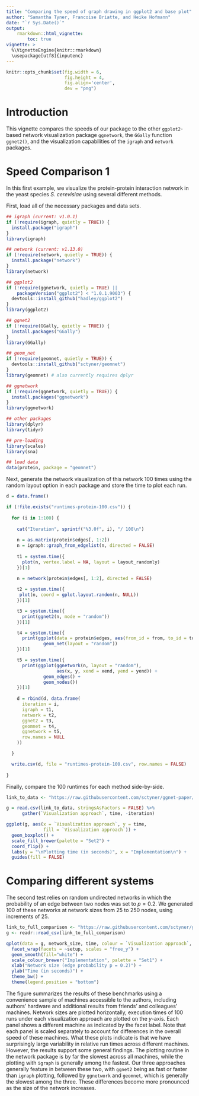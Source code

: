 ```yaml
---
title: "Comparing the speed of graph drawing in ggplot2 and base plot"
author: "Samantha Tyner, Francoise Briatte, and Heike Hofmann"
date: "`r Sys.Date()`"
output: 
    rmarkdown::html_vignette:
        toc: true
vignette: >
  %\VignetteEngine{knitr::rmarkdown}
  \usepackage[utf8]{inputenc}
---
```



```r

knitr::opts_chunk$set(fig.width = 6,
                      fig.height = 4,
                      fig.align='center',
                      dev = "png")

```

# Introduction

This vignette compares the speeds of our package to the other `ggplot2`-based network visualization package `ggnetwork`, the `GGally` function `ggnet2()`, and the visualization capabilities of the `igraph` and `network` packages. 

# Speed Comparison 1 

In this first example, we visualize the protein-protein interaction network in the yeast species *S. cerevisiae* using several different methods.

First, load all of the necessary packages and data sets.

```r
## igraph (current: v1.0.1)
if (!require(igraph, quietly = TRUE)) {
  install.package("igraph")
}
library(igraph)

## network (current: v1.13.0)
if (!require(network, quietly = TRUE)) {
  install.package("network")
}
library(network)

## ggplot2
if (!require(ggnetwork, quietly = TRUE) ||
    packageVersion("ggplot2") < "1.0.1.9003") {
  devtools::install_github("hadley/ggplot2")
}
library(ggplot2)

## ggnet2
if (!require(GGally, quietly = TRUE)) {
  install.packages("GGally")
}
library(GGally)

## geom_net
if (!require(geomnet, quietly = TRUE)) {
  devtools::install_github("sctyner/geomnet")
}
library(geomnet) # also currently requires dplyr

## ggnetwork
if (!require(ggnetwork, quietly = TRUE)) {
  install.packages("ggnetwork")
}
library(ggnetwork)

## other packages
library(dplyr)
library(tidyr)

## pre-loading
library(scales)
library(sna)

## load data 
data(protein, package = "geomnet")
```

Next, generate the network visualization of this network 100 times using the random layout option in each package and store the time to plot each run. 

```r
d = data.frame()

if (!file.exists("runtimes-protein-100.csv")) {
  
  for (i in 1:100) {
  
    cat("Iteration", sprintf("%3.0f", i), "/ 100\n")
  
    n = as.matrix(protein$edges[, 1:2])
    n = igraph::graph_from_edgelist(n, directed = FALSE)
  
    t1 = system.time({
      plot(n, vertex.label = NA, layout = layout_randomly)
    })[1]
  
    n = network(protein$edges[, 1:2], directed = FALSE)

    t2 = system.time({
     plot(n, coord = gplot.layout.random(n, NULL))
    })[1]

    t3 = system.time({
      print(ggnet2(n, mode = "random"))
    })[1]

    t4 = system.time({
      print(ggplot(data = protein$edges, aes(from_id = from, to_id = to)) +
              geom_net(layout = "random"))
    })[1]

    t5 = system.time({
      print(ggplot(ggnetwork(n, layout = "random"),
                   aes(x, y, xend = xend, yend = yend)) +
              geom_edges() +
              geom_nodes())
    })[1]
  
    d = rbind(d, data.frame(
      iteration = i,
      igraph = t1,
      network = t2,
      ggnet2 = t3,
      geomnet = t4,
      ggnetwork = t5,
      row.names = NULL
    ))

  }

  write.csv(d, file = "runtimes-protein-100.csv", row.names = FALSE)
  
}
```

Finally, compare the 100 runtimes for each method side-by-side.

```r
link_to_data <- "https://raw.githubusercontent.com/sctyner/ggnet-paper/master/runtimes-protein/runtimes-protein-100.csv"

g = read.csv(link_to_data, stringsAsFactors = FALSE) %>%
      gather(`Visualization approach`, time, -iteration)

ggplot(g, aes(x = `Visualization approach`, y = time,
              fill = `Visualization approach`)) +
  geom_boxplot() +
  scale_fill_brewer(palette = "Set2") +
  coord_flip() +
  labs(y = "\nPlotting time (in seconds)", x = "Implementation\n") +
  guides(fill = FALSE) 
```


# Comparing different systems

The second test relies on random undirected networks in which the probability of an edge 
between two nodes was set to $p = 0.2$.
We generated 100 of these networks at network sizes from 25 to 250 nodes, using increments of 25.


```r
link_to_full_comparison <- "https://raw.githubusercontent.com/sctyner/ggnet-paper/master/data/compare-all.csv"
g <- readr::read_csv(link_to_full_comparison)

qplot(data = g, network_size, time, colour = `Visualization approach`, alpha = I(0.1)) +
  facet_wrap(facets = ~setup, scales = "free_y") +
  geom_smooth(fill="white") +
  scale_colour_brewer("Implementation", palette = "Set1") +
  xlab("Network size (edge probability p = 0.2)") +
  ylab("Time (in seconds)") +
  theme_bw() +
  theme(legend.position = "bottom")
```


The figure summarizes the results of these benchmarks using a convenience sample of machines accessible to the authors, including authors' hardware and additional results from friends' and colleagues' machines.
Network sizes are plotted horizontally, execution times of 100 runs under each visualization approach are plotted on the $y$-axis. Each panel shows a different machine as indicated by the facet label. Note that each panel is scaled separately to account for differences in the overall speed of these machines.
What these plots indicate is that we have surprisingly large variability in relative run times across different machines.
However, the results support some  general findings.
The  plotting routine in the network package  is by far the slowest across all machines, while the  plotting with `igraph` is generally among the fastest. Our three approaches generally feature in between these two, with `ggnet2` being as fast or faster than `igraph` plotting, followed by `ggnetwork` and `geomnet`, which is generally the slowest among the three. These differences become more pronounced as the size of the network increases.
